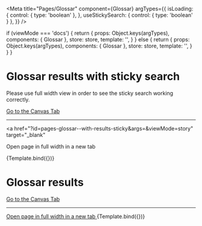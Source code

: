 
<Meta
  title="Pages/Glossar"
  component={Glossar}
  argTypes={{
    isLoading: {
      control: { type: 'boolean' },
    },
    useStickySearch: { control: { type: 'boolean' } },
  }}
/>

  if (viewMode === 'docs') {
    return {
      props: Object.keys(argTypes),
      components: { Glossar },
      store: store,
      template: '<Glossar :isLoading="isLoading" />',
    }
  } else {
    return {
      props: Object.keys(argTypes),
      components: { Glossar },
      store: store,
      template:
        '<Glossar :isLoading="isLoading" :useStickySearch="useStickySearch" />',
    }
  }
}

# Glossar results with sticky search

Please use full width view in order to see the sticky search working correctly.

<a href="?path=/story/pages-glossar--with-results-sticky">
  Go to the Canvas Tab
</a>

---

<a
  href="?id=pages-glossar--with-results-sticky&args=&viewMode=story"
  target="_blank"
>
  Open page in full width in a new tab
</a>

<Canvas>
  <Story
    name="With results sticky"
    args={{
      isLoading: false,
      useStickySearch: true,
    }}
  >
    {Template.bind({})}
  </Story>
</Canvas>

# Glossar results

<a href="?path=/story/pages-glossar--with-results">Go to the Canvas Tab</a>

---

<a href="?id=pages-glossar--with-results&args=&viewMode=story" target="_blank">
  Open page in full width in a new tab
</a>

<Canvas>
  <Story
    name="With results"
    args={{
      isLoading: false,
    }}
  >
    {Template.bind({})}
  </Story>
</Canvas>
